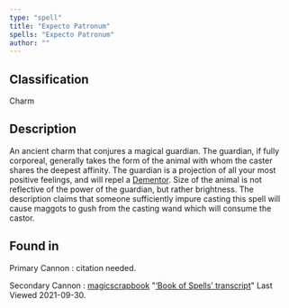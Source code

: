 ```yaml
---
type: "spell"
title: "Expecto Patronum"
spells: "Expecto Patronum"
author: ""
---
```


## Classification

Charm

## Description

An ancient charm that conjures a magical guardian. The guardian, if fully
corporeal, generally takes the form of the animal with whom the caster shares
the deepest affinity. The guardian is a projection of all your most positive
feelings, and will repel a [Dementor][]. Size of the animal is not reflective of
the power of the guardian, but rather brightness. The description claims that
someone sufficiently impure casting this spell will cause maggots to gush from
the casting wand which will consume the castor.

[Dementor]: <../../non-beings/dementor>

## Found in

Primary Cannon
:   citation needed.

Secondary Cannon
:   [magicscrapbook](https://magicscrapbook.tumblr.com/)
    "[‘Book of Spells’ transcript](https://magicscrapbook.tumblr.com/post/162085200042/book-of-spells-transcript)"
    Last Viewed 2021-09-30.
